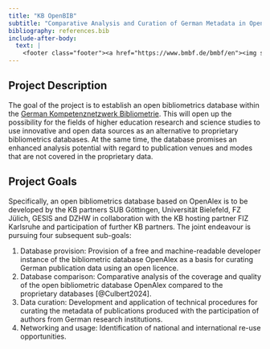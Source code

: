 ```yaml
---
title: "KB OpenBIB"
subtitle: "Comparative Analysis and Curation of German Metadata in Open Bibliometric Data"
bibliography: references.bib
include-after-body:
  text: |
    <footer class="footer"><a href="https://www.bmbf.de/bmbf/en"><img src="images/BMBF_logo_en.png" alt="BMBF Logo" style="height: 12em;margin-left: 70px;margin-bottom: 70px;"></a></footer>
---
```


## Project Description

The goal of the project is to establish an open bibliometrics database within the [German Kompetenznetzwerk Bibliometrie](https://bibliometrie.info/en/). This will open up the possibility for the fields of higher education research and science studies to use innovative and open data sources as an alternative to proprietary bibliometrics databases. At the same time, the database promises an enhanced analysis potential with regard to publication venues and modes that are not covered in the proprietary data.


## Project Goals

Specifically, an open bibliometrics database based on OpenAlex is to be developed by the KB partners SUB Göttingen, Universität Bielefeld, FZ Jülich, GESIS and DZHW in collaboration with the KB hosting partner FIZ Karlsruhe and participation of further KB partners. The joint endeavour is pursuing four subsequent sub-goals:

1. Database provision: Provision of a free and machine-readable developer instance of the bibliometric database OpenAlex as a basis for curating German publication data using an open licence.
2. Database comparison: Comparative analysis of the coverage and quality of the open bibliometric database OpenAlex compared to the proprietary databases [@Culbert2024].
3. Data curation: Development and application of technical procedures for curating the metadata of publications produced with the participation of authors from German research institutions.
4. Networking and usage: Identification of national and international re-use opportunities.

